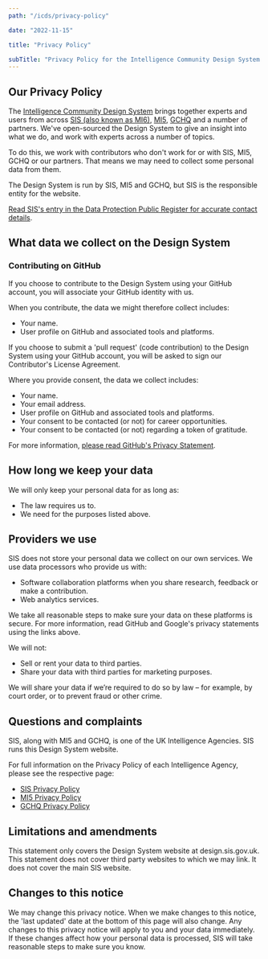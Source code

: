 ```yaml
---
path: "/icds/privacy-policy"

date: "2022-11-15"

title: "Privacy Policy"

subTitle: "Privacy Policy for the Intelligence Community Design System."
---
```


## Our Privacy Policy

The [Intelligence Community Design System](/) brings together experts and users from across [SIS (also known as MI6)](https://sis.gov.uk), [MI5](https://www.mi5.gov.uk), [GCHQ](https://gchq.gov.uk) and a number of partners. We've open-sourced the Design System to give an insight into what we do, and work with experts across a number of topics.

To do this, we work with contributors who don't work for or with SIS, MI5, GCHQ or our partners. That means we may need to collect some personal data from them.

The Design System is run by SIS, MI5 and GCHQ, but SIS is the responsible entity for the website.

[Read SIS's entry in the Data Protection Public Register for accurate contact details](https://ico.org.uk/ESDWebPages/Entry/ZA455227).

## What data we collect on the Design System

### Contributing on GitHub

If you choose to contribute to the Design System using your GitHub account, you will associate your GitHub identity with us.

When you contribute, the data we might therefore collect includes:

- Your name.
- User profile on GitHub and associated tools and platforms.

If you choose to submit a 'pull request' (code contribution) to the Design System using your GitHub account, you will be asked to sign our Contributor's License Agreement.

Where you provide consent, the data we collect includes:

- Your name.
- Your email address.
- User profile on GitHub and associated tools and platforms.
- Your consent to be contacted (or not) for career opportunities.
- Your consent to be contacted (or not) regarding a token of gratitude.

For more information, [please read GitHub's Privacy Statement](https://docs.github.com/en/site-policy/privacy-policies/github-privacy-statement).

## How long we keep your data

We will only keep your personal data for as long as:

- The law requires us to.
- We need for the purposes listed above.

## Providers we use

SIS does not store your personal data we collect on our own services. We use data processors who provide us with:

- Software collaboration platforms when you share research, feedback or make a contribution.
- Web analytics services.

We take all reasonable steps to make sure your data on these platforms is secure. For more information, read GitHub and Google's privacy statements using the links above.

We will not:

- Sell or rent your data to third parties.
- Share your data with third parties for marketing purposes.

We will share your data if we’re required to do so by law &ndash; for example, by court order, or to prevent fraud or other crime.

## Questions and complaints

SIS, along with MI5 and GCHQ, is one of the UK Intelligence Agencies. SIS runs this Design System website.

For full information on the Privacy Policy of each Intelligence Agency, please see the respective page:

- [SIS Privacy Policy](https://www.sis.gov.uk/privacy-policy.html)
- [MI5 Privacy Policy](https://www.mi5.gov.uk/privacy-policy)
- [GCHQ Privacy Policy](https://www.gchq.gov.uk/section/about-this-website/privacy)

## Limitations and amendments

This statement only covers the Design System website at design.sis.gov.uk. This statement does not cover third party websites to which we may link. It does not cover the main SIS website.

## Changes to this notice

We may change this privacy notice. When we make changes to this notice, the 'last updated' date at the bottom of this page will also change. Any changes to this privacy notice will apply to you and your data immediately. If these changes affect how your personal data is processed, SIS will take reasonable steps to make sure you know.
